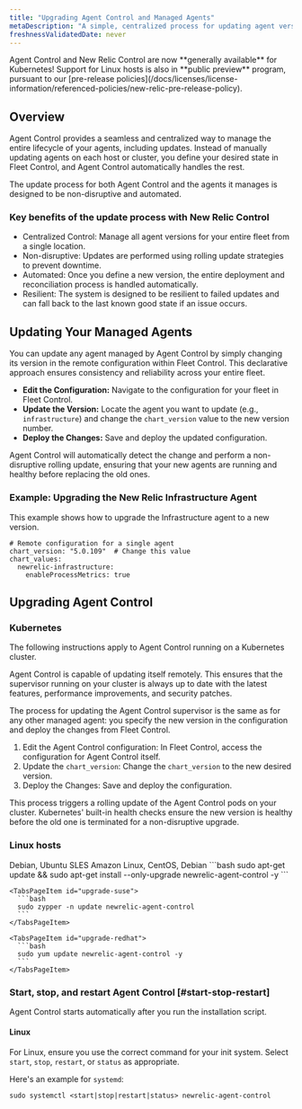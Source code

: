 ```yaml
---
title: "Upgrading Agent Control and Managed Agents"
metaDescription: "A simple, centralized process for updating agent versions across your entire fleet"
freshnessValidatedDate: never
---
```


<Callout variant="important">
  Agent Control and New Relic Control are now **generally available** for Kubernetes! Support for Linux hosts is also in **public preview** program, pursuant to our [pre-release policies](/docs/licenses/license-information/referenced-policies/new-relic-pre-release-policy).
</Callout>

## Overview

Agent Control provides a seamless and centralized way to manage the entire lifecycle of your agents, including updates. Instead of manually updating agents on each host or cluster, you define your desired state in Fleet Control, and Agent Control automatically handles the rest.

The update process for both Agent Control and the agents it manages is designed to be non-disruptive and automated.

### Key benefits of the update process with New Relic Control
- Centralized Control: Manage all agent versions for your entire fleet from a single location.
- Non-disruptive: Updates are performed using rolling update strategies to prevent downtime.
- Automated: Once you define a new version, the entire deployment and reconciliation process is handled automatically.
- Resilient: The system is designed to be resilient to failed updates and can fall back to the last known good state if an issue occurs.

## Updating Your Managed Agents
You can update any agent managed by Agent Control by simply changing its version in the remote configuration within Fleet Control. This declarative approach ensures consistency and reliability across your entire fleet.

- **Edit the Configuration:** Navigate to the configuration for your fleet in Fleet Control.
- **Update the Version:** Locate the agent you want to update (e.g., `infrastructure`) and change the `chart_version` value to the new version number.
- **Deploy the Changes:** Save and deploy the updated configuration.

Agent Control will automatically detect the change and perform a non-disruptive rolling update, ensuring that your new agents are running and healthy before replacing the old ones.

### Example: Upgrading the New Relic Infrastructure Agent

This example shows how to upgrade the Infrastructure agent to a new version.

```shell
# Remote configuration for a single agent
chart_version: "5.0.109"  # Change this value
chart_values:
  newrelic-infrastructure:
    enableProcessMetrics: true
```

## Upgrading Agent Control

### Kubernetes

The following instructions apply to Agent Control running on a Kubernetes cluster.

Agent Control is capable of updating itself remotely. This ensures that the supervisor running on your cluster is always up to date with the latest features, performance improvements, and security patches.

The process for updating the Agent Control supervisor is the same as for any other managed agent: you specify the new version in the configuration and deploy the changes from Fleet Control.

1. Edit the Agent Control configuration: In Fleet Control, access the configuration for Agent Control itself.
2. Update the `chart_version`: Change the `chart_version` to the new desired version.
3. Deploy the Changes: Save and deploy the configuration.

This process triggers a rolling update of the Agent Control pods on your cluster. Kubernetes' built-in health checks ensure the new version is healthy before the old one is terminated for a non-disruptive upgrade.

### Linux hosts

<Tabs>
  <TabsBar>
    <TabsBarItem id="upgrade-debian">Debian, Ubuntu</TabsBarItem>
    <TabsBarItem id="upgrade-suse">SLES</TabsBarItem>
    <TabsBarItem id="upgrade-redhat">Amazon Linux, CentOS, Debian</TabsBarItem>
  </TabsBar>

  <TabsPages>
    <TabsPageItem id="upgrade-debian">
      ```bash
      sudo apt-get update && sudo apt-get install --only-upgrade newrelic-agent-control -y
      ```
    </TabsPageItem>

    <TabsPageItem id="upgrade-suse">
      ```bash
      sudo zypper -n update newrelic-agent-control
      ```
    </TabsPageItem>

    <TabsPageItem id="upgrade-redhat">
      ```bash
      sudo yum update newrelic-agent-control -y
      ```
    </TabsPageItem>
  </TabsPages>
</Tabs>



### Start, stop, and restart Agent Control [#start-stop-restart]

Agent Control starts automatically after you run the installation script.

#### Linux
For Linux, ensure you use the correct command for your init system. Select `start`, `stop`, `restart`, or `status` as appropriate.

Here's an example for `systemd`:

```shell
sudo systemctl <start|stop|restart|status> newrelic-agent-control
```
